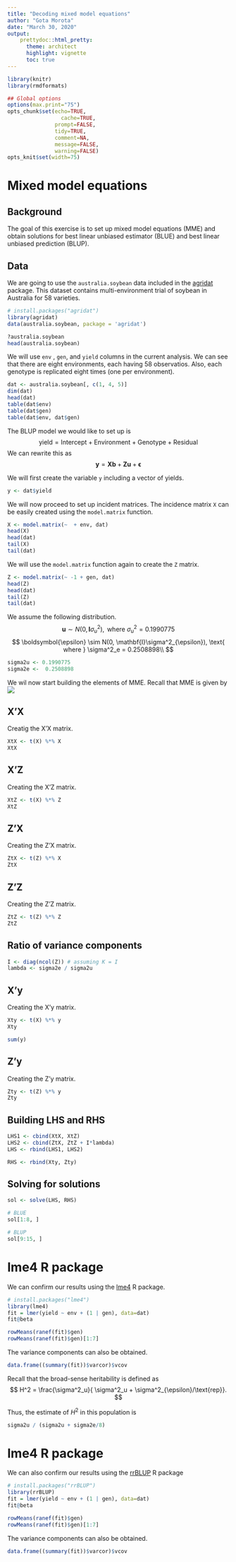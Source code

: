 ```yaml
---
title: "Decoding mixed model equations"
author: "Gota Morota"
date: "March 30, 2020"
output: 
    prettydoc::html_pretty:
      theme: architect
      highlight: vignette
      toc: true
---
```


```r
library(knitr)
library(rmdformats)

## Global options
options(max.print="75")
opts_chunk$set(echo=TRUE,
	             cache=TRUE,
               prompt=FALSE,
               tidy=TRUE,
               comment=NA,
               message=FALSE,
               warning=FALSE)
opts_knit$set(width=75)
```

# Mixed model equations

## Background
The goal of this exercise is to set up mixed model equations (MME) and obtain solutions for best linear unbiased estimator (BLUE) and best linear unbiased prediction (BLUP).


## Data
We are going to use the `australia.soybean` data included in the [agridat](https://cran.r-project.org/web/packages/agridat/index.html) package. This dataset contains multi-environment trial of soybean in Australia for 58 varieties.  
```r
# install.packages("agridat")
library(agridat)
data(australia.soybean, package = 'agridat')

?australia.soybean
head(australia.soybean)
```

We will use `env` , `gen`, and `yield` columns in the current analysis. We can see that there are eight environments, each having 58 observatios. Also, each genotype is replicated eight times (one per environment).
```r
dat <- australia.soybean[, c(1, 4, 5)]
dim(dat)
head(dat)
table(dat$env)
table(dat$gen)
table(dat$env, dat$gen)
```

The BLUP model we would like to set up is 
$$ 
\text{yield} =  \text{Intercept} +  \text{Environment} + \text{Genotype} + \text{Residual}
$$
We can rewrite this as
$$ 
\mathbf{y} = \mathbf{Xb} + \mathbf{Zu} + \boldsymbol{\epsilon}
$$

We will first create the variable `y` including a vector of yields.  
```r
y <- dat$yield
```


We will now proceed to set up incident matrices. The incidence matrix `X` can be easily created using the `model.matrix` function.
```r
X <- model.matrix(~  + env, dat)
head(X)
head(dat)
tail(X)
tail(dat)
```


We will use the `model.matrix` function again to create the `Z` matrix. 
```r
Z <- model.matrix(~ -1 + gen, dat) 
head(Z)
head(dat)
tail(Z)
tail(dat)
```


We assume the following distribution. 
$$ 
\mathbf{u} \sim  N(0, \mathbf{I}\sigma^2_u), \text{ where } \sigma^2_u =  0.1990775 
$$
$$ 
\boldsymbol{\epsilon} \sim  N(0, \mathbf{I}\sigma^2_{\epsilon}), \text{ where } \sigma^2_e =  0.2508898\\
$$

```r
sigma2u <- 0.1990775
sigma2e <-  0.2508898
```


We wil now start building the elements of MME. Recall that MME is given by 
![](uni3.png)

## X'X
Creatig the X'X matrix.
```r
XtX <- t(X) %*% X
XtX 
```

## X'Z
Creating the X'Z matrix. 
```r
XtZ <- t(X) %*% Z
XtZ 
```



## Z'X
Creating the Z'X matrix. 
```r
ZtX <- t(Z) %*% X
ZtX
```


## Z'Z
Creating the Z'Z matrix. 
```r
ZtZ <- t(Z) %*% Z
ZtZ
```


## Ratio of variance components
```r
I <- diag(ncol(Z)) # assuming K = I
lambda <- sigma2e / sigma2u 
```

## X'y
Creating the X'y matrix. 
```r
Xty <- t(X) %*% y
Xty

sum(y)
```

## Z'y
Creating the Z'y matrix. 
```r
Zty <- t(Z) %*% y
Zty
```

## Building LHS and RHS 
```r
LHS1 <- cbind(XtX, XtZ)
LHS2 <- cbind(ZtX, ZtZ + I*lambda)
LHS <- rbind(LHS1, LHS2)

RHS <- rbind(Xty, Zty)
```


## Solving for solutions 
```r
sol <- solve(LHS, RHS)

# BLUE 
sol[1:8, ]

# BLUP
sol[9:15, ]
```


# lme4 R package
We can confirm our results using the [lme4](https://cran.r-project.org/web/packages/lme4/index.html) R package. 
```r
# install.packages("lme4") 
library(lme4)
fit = lmer(yield ~ env + (1 | gen), data=dat)
fit@beta

rowMeans(ranef(fit)$gen)
rowMeans(ranef(fit)$gen)[1:7]
```

The variance components can also be obtained. 
```r
data.frame((summary(fit))$varcor)$vcov
```


Recall that the broad-sense heritability is defined as 
$$
H^2 = \frac{\sigma^2_u}{ \sigma^2_u + \sigma^2_{\epsilon}/\text{rep}}.
$$

Thus, the estimate of $H^2$ in this population is 
```r
sigma2u / (sigma2u + sigma2e/8)
```


# lme4 R package
We can also confirm our results using the [rrBLUP](https://cran.r-project.org/web/packages/rrBLUP/index.html) R package  
```r
# install.packages("rrBLUP") 
library(rrBLUP)
fit = lmer(yield ~ env + (1 | gen), data=dat)
fit@beta

rowMeans(ranef(fit)$gen)
rowMeans(ranef(fit)$gen)[1:7]
```

The variance components can also be obtained. 
```r
data.frame((summary(fit))$varcor)$vcov
```


